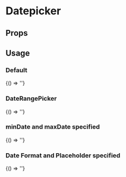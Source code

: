 
# Datepicker

<Meta
  title='Datepicker'
  component='fw-datepicker'
/>

## Props

<Props of="fw-datepicker"/>

## Usage

### Default
<Preview>
<Story name='Default'>{() => '<fw-datepicker></fw-datepicker>'}</Story>
</Preview>

### DateRangePicker
<Preview>
<Story name='DateRangePicker'>{() => '<fw-datepicker mode="range"></fw-datepicker>'}</Story>
</Preview>

### minDate and maxDate specified
<Preview>
<Story name='minDate and maxDate specified'>{() => '<fw-datepicker min-date="10-04-2020" max-date="29-09-2020"></fw-datepicker>'}</Story>
</Preview>

### Date Format and Placeholder specified
<Preview>
<Story name='Date Format and Placeholder specified'>{() => '<fw-datepicker date-format="DD-MMMM-YYYY" placeholder="Pick a Date"></fw-datepicker>'}</Story>
</Preview>

